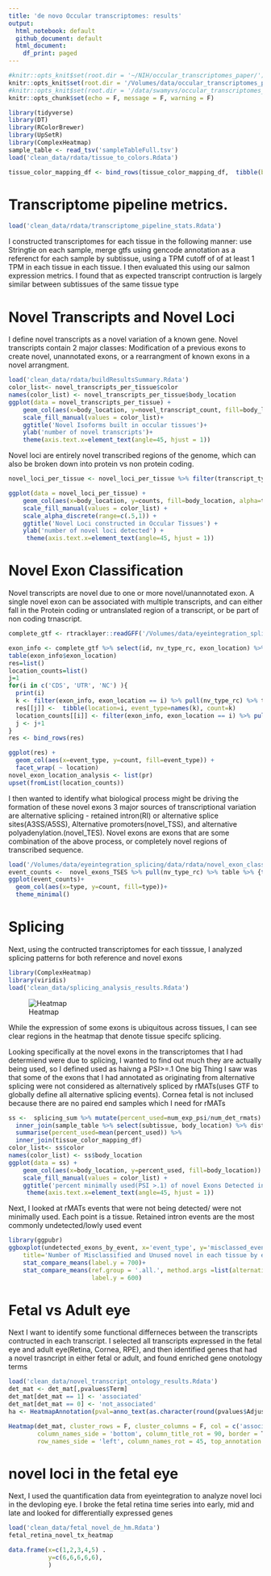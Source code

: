 ```yaml
---
title: 'de novo Occular transcriptomes: results'
output:
  html_notebook: default
  github_document: default
  html_document:
    df_print: paged
---
```


```r
#knitr::opts_knit$set(root.dir = '~/NIH/occular_transcriptomes_paper/')
knitr::opts_knit$set(root.dir = '/Volumes/data/occular_transcriptomes_paper/')
#knitr::opts_knit$set(root.dir = '/data/swamyvs/occular_transcriptomes_paper')
knitr::opts_chunk$set(echo = F, message = F, warning = F)
```



```r
library(tidyverse)
library(DT)
library(RColorBrewer)
library(UpSetR)
library(ComplexHeatmap)
sample_table <- read_tsv('sampleTableFull.tsv')
load('clean_data/rdata/tissue_to_colors.Rdata')

tissue_color_mapping_df <- bind_rows(tissue_color_mapping_df,  tibble(body_location=c('Brain(avg)', 'Body(avg)'), color=c('orange','yellow')))


```

# Transcriptome pipeline metrics. 

```r
load('clean_data/rdata/transcriptome_pipeline_stats.Rdata')


```
I constructed transcriptomes for each tissue in the following manner: use Stringtie on each sample, merge gtfs using gencode annotation as a referenct for each sample by subtissue, using a TPM cutoff of of at least 1 TPM in each tissue in each tissue. I then evaluated this using our salmon expression metrics. I found that as expected transcript contruction is largely similar between subtissues of the same tissue type



# Novel Transcripts and Novel Loci


I define novel transcripts as a novel variation of a known gene. Novel transcripts contain 2 major classes: Modification of a previous exons to create novel, unannotated exons, or a rearrangment of known exons in a novel arrangment.
```r
load('clean_data/rdata/buildResultsSummary.Rdata')
color_list<- novel_transcripts_per_tissue$color
names(color_list) <- novel_transcripts_per_tissue$body_location
ggplot(data = novel_transcripts_per_tissue) +
    geom_col(aes(x=body_location, y=novel_transcript_count, fill=body_location)) +
    scale_fill_manual(values = color_list)+
    ggtitle('Novel Isoforms built in occular tissues')+
    ylab('number of novel transcripts')+
    theme(axis.text.x=element_text(angle=45, hjust = 1))


```



Novel loci are  entirely novel transcribed regions of the genome, which can also be broken down into protein vs non protein coding.

```r

novel_loci_per_tissue <- novel_loci_per_tissue %>% filter(transcript_type!='color') %>% mutate(counts=as.numeric(counts))

ggplot(data = novel_loci_per_tissue) +
    geom_col(aes(x=body_location, y=counts, fill=body_location, alpha=transcript_type), position = 'dodge') +
    scale_fill_manual(values = color_list) +
    scale_alpha_discrete(range=c(.5,1)) +
    ggtitle('Novel Loci constructed in Occular Tissues') +
    ylab('number of novel loci detected') +
     theme(axis.text.x=element_text(angle=45, hjust = 1))
```

# Novel Exon Classification


Novel transcripts are novel due to one or more novel/unannotated exon. A single novel exon can be associated with multiple transcripts, and can either fall in the Protein coding or untranslated region of a transcript, or be part of non coding trnascript.
```r
complete_gtf <- rtracklayer::readGFF('/Volumes/data/eyeintegration_splicing/data/gtfs/all_tissues.combined_NovelAno.gtf')

exon_info <- complete_gtf %>% select(id, nv_type_rc, exon_location) %>% filter(!is.na(id)) %>% distinct 
table(exon_info$exon_location)
res=list()
location_counts=list()
j=1
for(i in c('CDS', 'UTR', 'NC') ){
  print(i)
  k <- filter(exon_info, exon_location == i) %>% pull(nv_type_rc) %>% table
  res[[j]] <-  tibble(location=i, event_type=names(k), count=k)
  location_counts[[i]] <- filter(exon_info, exon_location == i) %>% pull(id)
  j <- j+1
}
res <- bind_rows(res)

ggplot(res) + 
  geom_col(aes(x=event_type, y=count, fill=event_type)) + 
  facet_wrap( ~ location)
novel_exon_location_analysis <- list(pr)
upset(fromList(location_counts))

```

I then wanted to identify what biological process might be driving the formation of these novel exons
3 major sources of transcriptional variation are alternative splicing - retained intron(RI) or alternative splice sites(A3SS/A5SS),   Alternative promoters(novel_TSS), and alternative  polyadenylation.(novel_TES). Novel exons are exons that are some combination of the above process, or completely novel regions of transcribed sequence.

```r
load('/Volumes/data/eyeintegration_splicing/data/rdata/novel_exon_classification.Rdata')
event_counts <-  novel_exons_TSES %>% pull(nv_type_rc) %>% table %>% {tibble(type=names(.), count=.)}
ggplot(event_counts)+ 
  geom_col(aes(x=type, y=count, fill=type))+
  theme_minimal()

```

# Splicing


Next, using the contructed transcriptomes for each tisssue, I analyzed splicing patterns for both reference and novel exons 


```r
library(ComplexHeatmap)
library(viridis)
load('clean_data/splicing_analysis_results.Rdata')

```

![Heatmap](/Volumes/data/occular_transcriptomes_paper/clean_data/sphm.png)

While the expression of some exons is ubiquitous across tissues, I can see clear regions in the heatmap that denote tissue specifc splicing.

Looking specifically at the novel exons in the transcriptomes that I had determiend were due to splicing, I wanted to find out much they are actually being used, so I defined used as haivng a PSI>=.1 One big Thing I saw was that some of the exons that I had annotated as originating from alternative splicing were not considered as alternatively spliced by rMATs(uses GTF to globally define all alternative splicing events). Cornea fetal is not inclused because there are no paired end samples which I need for rMATs

```r
ss <-  splicing_sum %>% mutate(percent_used=num_exp_psi/num_det_rmats) %>% 
  inner_join(sample_table %>% select(subtissue, body_location) %>% distinct) %>% group_by(body_location) %>% 
  summarise(percent_used=mean(percent_used)) %>% 
  inner_join(tissue_color_mapping_df) 
color_list<- ss$color
names(color_list) <- ss$body_location
ggplot(data = ss) +
    geom_col(aes(x=body_location, y=percent_used, fill=body_location)) +
    scale_fill_manual(values = color_list) +
    ggtitle('percent minimally used(PSI >.1) of novel Exons Detected in rMATs') +
     theme(axis.text.x=element_text(angle=45, hjust = 1))
```


Next, I looked at rMATs events that were not being detected/ were not minimally used. Each point is a tissue. Retained intron events are the most commonly undetected/lowly used event

```r
library(ggpubr)
ggboxplot(undetected_exons_by_event, x='event_type', y='misclassed_events', color = 'event_type', add = 'jitter', 
    title='Number of Misclassified and Unused novel in each tissue by event type', ylab = 'number of events')+
    stat_compare_means(label.y = 700)+
    stat_compare_means(ref.group = '.all.', method.args =list(alternative = 'greater'), 
                       label.y = 600)
```


# Fetal vs Adult eye


Next I want to identify some functional differneces between the transcripts contructed in each transcript. I selected all transcripts expressed in the fetal eye and adult eye(Retina, Cornea, RPE), and then identified genes that had a novel trasncript in either fetal or adult, and found enriched gene onotology terms 


```r
load('clean_data/novel_transcript_ontology_results.Rdata')
det_mat <- det_mat[,pvalues$Term]
det_mat[det_mat == 1] <- 'associated'
det_mat[det_mat == 0] <- 'not_associated'
ha <- HeatmapAnnotation(pval=anno_text(as.character(round(pvalues$Adjusted.P.value, 3)), which = 'col'))

Heatmap(det_mat, cluster_rows = F, cluster_columns = F, col = c('associated'= 'red', 'not_associated'='white'), 
        column_names_side = 'bottom', column_title_rot = 90, border = T, rect_gp = gpar(col='black'), show_row_names = T,
        row_names_side = 'left', column_names_rot = 45, top_annotation = ha, column_title = 'pvalue')
```


# novel loci in the fetal eye

Next, I used the quantification data from eyeintegration to analyze novel loci in the devloping eye. I broke the fetal retina time series into early, mid and late  and looked for differentially expressed genes 

```r
load('clean_data/fetal_novel_de_hm.Rdata')
fetal_retina_novel_tx_heatmap


```



```r
data.frame(x=c(1,2,3,4,5) .
           y=c(6,6,6,6,6), 
           )




```







